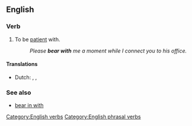==English==

{{rfe}}

===Verb===
{{infl|en|verb|phrasal verb|head=to [[bear]] with}}

# {{idiomatic}} To be [[patient]] with.
#: ''Please '''bear with''' me a moment while I connect you to his office.''

====Translations====
{{trans-top|be patient with}}
* Dutch: {{t+|nl|geduld}} {{t+|nl|hebben}}, {{t-|nl|uithouden}}, {{t+|nl|verdragen}}
{{trans-mid}}
{{trans-bottom}}

===See also===
* [[bear in with]]

[[Category:English verbs]]
[[Category:English phrasal verbs]]